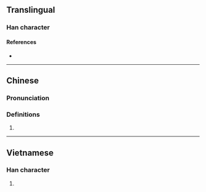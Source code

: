 {{character info/new}}
==Translingual==

===Han character===
{{Han char|rn=94|rad=犬|as=02|sn=5|four=44217|canj=KHKN|ids=⿰犭九}}

====References====
* {{Han ref|kx=0706.080|dkj=20242|dj=1119.030|hdz=21331.060|uh=72B0|ud=29360|bh=C9A6|bd=51622}}

----
==Chinese==
{{zh-forms}}

===Pronunciation===
{{zh-pron
|m=qiú
|m-s=
|c=kau4
|c-t=
|g=
|h=pfs=
|j=
|md=
|mn=
|mn-t=
|w=
|x=
|mc=y
|oc=y
|cat=n
}}

===Definitions===
{{zh-hanzi}}

# {{zh-only|犰狳}}

----

==Vietnamese==

===Han character===
{{vi-hantu|[[cửu]]|rs=犬02}}

# {{rfdef|vi|sort=犬02}}